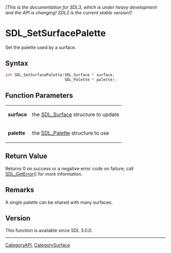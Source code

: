 ====== (This is the documentation for SDL3, which is under heavy development and the API is changing! SDL2 is the current stable version!) ======
= SDL_SetSurfacePalette =

Set the palette used by a surface.

== Syntax ==

<syntaxhighlight lang='c'>
int SDL_SetSurfacePalette(SDL_Surface * surface,
                          SDL_Palette * palette);
</syntaxhighlight>

== Function Parameters ==

{|
|'''surface'''
|the [[SDL_Surface]] structure to update
|-
|'''palette'''
|the [[SDL_Palette]] structure to use
|}

== Return Value ==

Returns 0 on success or a negative error code on failure; call
[[SDL_GetError]]() for more information.

== Remarks ==

A single palette can be shared with many surfaces.

== Version ==

This function is available since SDL 3.0.0.

----
[[CategoryAPI]], [[CategorySurface]]


